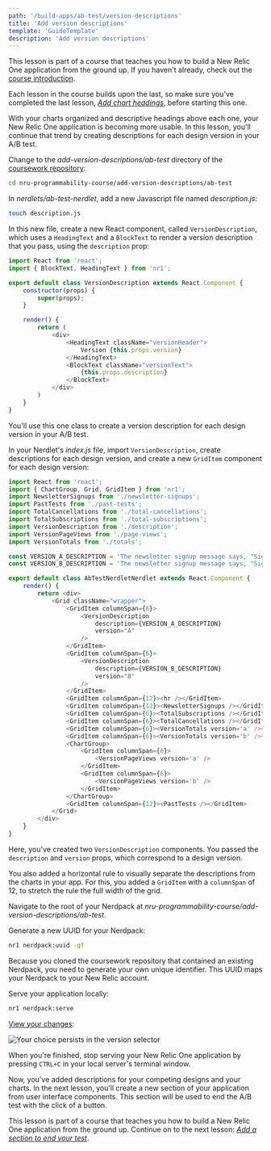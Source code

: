 ```yaml
---
path: '/build-apps/ab-test/version-descriptions'
title: 'Add version descriptions'
template: 'GuideTemplate'
description: 'Add version descriptions'
---
```


<HideWhenEmbedded>

<Callout variant="course">

This lesson is part of a course that teaches you how to build a New Relic One application from the ground up. If you haven't already, check out the [course introduction](/ab-test).

Each lesson in the course builds upon the last, so make sure you've completed the last lesson, [_Add chart headings_](/build-apps/ab-test/chart-headings), before starting this one.

</Callout>

</HideWhenEmbedded>

With your charts organized and descriptive headings above each one, your New Relic One application is becoming more usable. In this lesson, you'll continue that trend by creating descriptions for each design version in your A/B test.

<Steps>

<Step>

Change to the _add-version-descriptions/ab-test_ directory of the [coursework repository](https://github.com/newrelic-experimental/nru-programmability-course):

```sh
cd nru-programmability-course/add-version-descriptions/ab-test
```

</Step>

<Step>

In _nerdlets/ab-test-nerdlet_, add a new Javascript file named _description.js_:

```sh
touch description.js
```

</Step>

<Step>

In this new file, create a new React component, called `VersionDescription`, which uses a `HeadingText` and a `BlockText` to render a version description that you pass, using the `description` prop:

```js fileName=nerdlets/ab-test-nerdlet/description.js
import React from 'react';
import { BlockText, HeadingText } from 'nr1';

export default class VersionDescription extends React.Component {
    constructor(props) {
        super(props);
    }

    render() {
        return (
            <div>
                <HeadingText className="versionHeader">
                    Version {this.props.version}
                </HeadingText>
                <BlockText className="versionText">
                    {this.props.description}
                </BlockText>
            </div>
        )
    }
}
```

You'll use this one class to create a version description for each design version in your A/B test.

</Step>

<Step>

In your Nerdlet's _index.js_ file, import `VersionDescription`, create descriptions for each design version, and create a new `GridItem` component for each design version:

```js fileName=nerdlets/ab-test-nerdlet/index.js lineHighlight=7,11-12,18-30
import React from 'react';
import { ChartGroup, Grid, GridItem } from 'nr1';
import NewsletterSignups from './newsletter-signups';
import PastTests from './past-tests';
import TotalCancellations from './total-cancellations';
import TotalSubscriptions from './total-subscriptions';
import VersionDescription from './description';
import VersionPageViews from './page-views';
import VersionTotals from './totals';

const VERSION_A_DESCRIPTION = 'The newsletter signup message says, "Sign up for our newsletter"'
const VERSION_B_DESCRIPTION = 'The newsletter signup message says, "Sign up for our newsletter and get a free shirt!"'

export default class AbTestNerdletNerdlet extends React.Component {
    render() {
        return <div>
            <Grid className="wrapper">
                <GridItem columnSpan={6}>
                    <VersionDescription
                        description={VERSION_A_DESCRIPTION}
                        version="A"
                    />
                </GridItem>
                <GridItem columnSpan={6}>
                    <VersionDescription
                        description={VERSION_B_DESCRIPTION}
                        version="B"
                    />
                </GridItem>
                <GridItem columnSpan={12}><hr /></GridItem>
                <GridItem columnSpan={12}><NewsletterSignups /></GridItem>
                <GridItem columnSpan={6}><TotalSubscriptions /></GridItem>
                <GridItem columnSpan={6}><TotalCancellations /></GridItem>
                <GridItem columnSpan={6}><VersionTotals version='a' /></GridItem>
                <GridItem columnSpan={6}><VersionTotals version='b' /></GridItem>
                <ChartGroup>
                    <GridItem columnSpan={6}>
                        <VersionPageViews version='a' />
                    </GridItem>
                    <GridItem columnSpan={6}>
                        <VersionPageViews version='b' />
                    </GridItem>
                </ChartGroup>
                <GridItem columnSpan={12}><PastTests /></GridItem>
            </Grid>
        </div>
    }
}
```

Here, you've created two `VersionDescription` components. You passed the `description` and `version` props, which correspond to a design version.

You also added a horizontal rule to visually separate the descriptions from the charts in your app. For this, you added a `GridItem` with a `columnSpan` of 12, to stretch the rule the full width of the grid.

</Step>

<Step>

Navigate to the root of your Nerdpack at _nru-programmability-course/add-version-descriptions/ab-test_.

</Step>

<Step>

Generate a new UUID for your Nerdpack:

```sh
nr1 nerdpack:uuid -gf
```

Because you cloned the coursework repository that contained an existing Nerdpack, you need to generate your own unique identifier. This UUID maps your Nerdpack to your New Relic account.

</Step>

<Step>

Serve your application locally:

```sh
nr1 nerdpack:serve
```

</Step>

<Step>

[View your changes](https://one.newrelic.com?nerdpacks=local):

![Your choice persists in the version selector](../../../images/ab-test/version-descriptions.png)

When you're finished, stop serving your New Relic One application by pressing `CTRL+C` in your local server's terminal window.

</Step>

</Steps>

Now, you've added descriptions for your competing designs and your charts. In the next lesson, you’ll create a new section of your application from user interface components. This section will be used to end the A/B test with the click of a button.

<HideWhenEmbedded>

<Callout variant="course">

This lesson is part of a course that teaches you how to build a New Relic One application from the ground up. Continue on to the next lesson: [_Add a section to end your test_](/build-apps/ab-test/end-test).

</Callout>

</HideWhenEmbedded>
